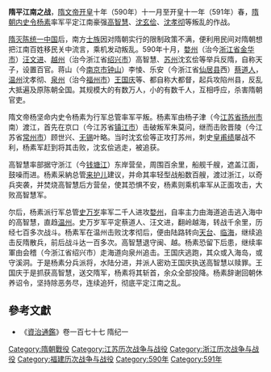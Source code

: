 '''隋平江南之战'''，[[隋文帝|隋文帝]][[开皇|开皇]]十年（590年）十一月至开皇十一年（591年）春，[[隋朝|隋朝]][[内史令|内史令]][[杨素|杨素]]率军平定江南豪强[[高智慧|高智慧]]、[[沈玄侩|沈玄侩]]、[[沈孝彻|沈孝彻]]等叛乱的作战。

[[隋灭陈|隋灭陈]][[统一中国|统一中国]]后，南方[[士族|士族]]因对隋朝实行的限制政策不满，便利用民间对隋朝想把江南百姓移民关中流言，乘机发动叛乱。590年十月，[[婺州|婺州]]（治今[[浙江省|浙江省]][[金华市|金华市]]）[[汪文进|汪文进]]、[[越州|越州]]（治今浙江省[[绍兴市|绍兴市]]）高智慧、[[苏州|苏州]]沈玄侩等举兵反隋，自称天子，设置百官。蒋山（今[[南京市|南京市]][[紫金山|钟山]]）李㥄、乐安（今浙江省[[仙居县|仙居县]]西）[[蔡道人|蔡道人]]，[[温州|温州]]沈孝彻、[[泉州|泉州]]（治今[[福州市|福州市]]）[[王国庆|王国庆]]等、都自称大都督，起兵攻陷州县，反乱大抵遍及原陈朝全国。其规模大的有数万人，小的有数千人，互相呼应，杀害隋朝官吏。

隋文帝杨坚命内史令杨素为行军总管率军平叛。杨素军由杨子津（今[[江苏省|江苏省]][[扬州市|扬州市]]南）渡江，首先在京口（今江苏省[[镇江市|镇江市]]）击破叛军朱莫问，继而击败晋陵（今江苏省[[常州市|常州市]]）顾世兴、[[无锡|无锡]]叶略。当时沈玄侩等正攻打苏州，刺史[[皇甫绩|皇甫绩]]屡战不利，杨素军赶到将其击败，沈玄侩逃走，被追获。

高智慧率部据守浙江（今[[钱塘江|钱塘江]]）东岸营垒，周围百余里，船舰千艘，遮盖江面，鼓噪而进。杨素采納总管[[来护儿|来护儿]]建议，并命其率轻型战船数百艘，渡过浙江，以奇兵突袭，并焚烧高智慧后方营垒，使其恐惧不安，杨素则乘机率军从正面攻击，大败高智慧军。

尔后，杨素派行军总管[[史万岁|史万岁]]率军二千人进攻[[婺州|婺州]]，自率主力由海道追击逃入海中的高智慧，直趋[[温州|温州]]。史万岁军平定蔡道人、汪文进，翻岭越海，转战千余里，历经七百多次战斗。杨素军在温州击败沈孝彻后，便由陆路转向[[天台县|天台]]、[[临海|临海]]，继续追击反隋散兵，前后战斗达一百多次。高智慧退守闽、越。杨素恐留下后患，继续率軍由会稽（今浙江省绍兴市）走海道向泉州追击。王国庆逃跑，其众或入海岛，或守溪洞。于是杨素分兵派将，水陆分进，并派人密劝王国庆执送高智慧以赎罪。王国庆于是抓获高智慧，送交隋军，杨素将其斩首，余众全部投降。杨素辞谢回朝休养诏令，坚持除恶务尽，连续追歼，彻底平定江南之乱。

==參考文獻==
*《[[資治通鑑|資治通鑑]]》卷一百七十七 隋纪一

{{DEFAULTSORT:S}}
[[Category:隋朝戰役|Category:隋朝戰役]]
[[Category:江苏历次战争与战役|Category:江苏历次战争与战役]]
[[Category:浙江历次战争与战役|Category:浙江历次战争与战役]]
[[Category:福建历次战争与战役|Category:福建历次战争与战役]]
[[Category:590年|Category:590年]]
[[Category:591年|Category:591年]]